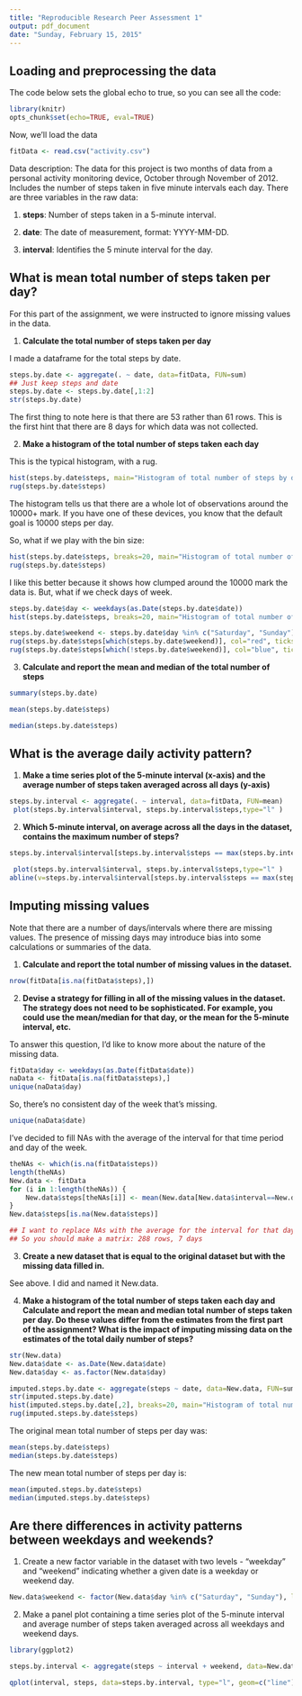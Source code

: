 ```yaml
---
title: "Reproducible Research Peer Assessment 1"
output: pdf_document
date: "Sunday, February 15, 2015"
---
```

## Loading and preprocessing the data

The code below sets the global echo to true, so you can see all the code:

```r
library(knitr)
opts_chunk$set(echo=TRUE, eval=TRUE)
```

Now, we'll load the data
```r
fitData <- read.csv("activity.csv")
```
Data description:
The data for this project is two months of data from a personal activity monitoring device, October through November of 2012.  Includes the number of steps taken in five minute intervals each day. There are three variables in the raw data:

1.  **steps**: Number of steps taken in a 5-minute interval.

2.  **date**: The date of measurement, format: YYYY-MM-DD.

3.  **interval**: Identifies the 5 minute interval for the day.

## What is mean total number of steps taken per day?
For this part of the assignment, we were instructed to ignore missing values in the data. 

1. **Calculate the total number of steps taken per day**

I made a dataframe for the total steps by date.
```r
steps.by.date <- aggregate(. ~ date, data=fitData, FUN=sum)
## Just keep steps and date
steps.by.date <- steps.by.date[,1:2]
str(steps.by.date)
```
The first thing to note here is that there are 53 rather than 61 rows.  This is the first hint that there are 8 days for which data was not collected.

2.  **Make a histogram of the total number of steps taken each day**


This is the typical histogram, with a rug.
```r
hist(steps.by.date$steps, main="Histogram of total number of steps by day", xlab="Average Steps per Day")
rug(steps.by.date$steps)
```


The histogram tells us that there are a whole lot of observations around the 10000+ mark.  If you have one of these devices, you know that the default goal is 10000 steps per day.  

So, what if we play with the bin size:
```r
hist(steps.by.date$steps, breaks=20, main="Histogram of total number of steps by day")
rug(steps.by.date$steps)
```


I like this better because it shows how clumped around the 10000 mark the data is. But, what if we check days of week.
```r
steps.by.date$day <- weekdays(as.Date(steps.by.date$date))
hist(steps.by.date$steps, breaks=20, main="Histogram of total number of steps by day")

steps.by.date$weekend <- steps.by.date$day %in% c("Saturday", "Sunday")
rug(steps.by.date$steps[which(steps.by.date$weekend)], col="red", ticksize=0.08, lwd=1.5)
rug(steps.by.date$steps[which(!steps.by.date$weekend)], col="blue", ticksize=0.04, lwd=1.5)

```

3.  **Calculate and report the mean and median of the total number of steps**

```r
summary(steps.by.date)
```
```r
mean(steps.by.date$steps)
```
```r
median(steps.by.date$steps)
```

## What is the average daily activity pattern?

1.  **Make a time series plot of the 5-minute interval (x-axis) and the average number of steps taken averaged across all days (y-axis)**

```r
steps.by.interval <- aggregate(. ~ interval, data=fitData, FUN=mean)
 plot(steps.by.interval$interval, steps.by.interval$steps,type="l" )
```

2.  **Which 5-minute interval, on average across all the days in the dataset, contains the maximum number of steps?**

```r
steps.by.interval$interval[steps.by.interval$steps == max(steps.by.interval$steps)]
```

```r
 plot(steps.by.interval$interval, steps.by.interval$steps,type="l" )
abline(v=steps.by.interval$interval[steps.by.interval$steps == max(steps.by.interval$steps)], col="blue")
```

## Imputing missing values

Note that there are a number of days/intervals where there are missing values. The presence of missing days may introduce bias into some calculations or summaries of the data.

1.  **Calculate and report the total number of missing values in the dataset.**

```r
nrow(fitData[is.na(fitData$steps),])
```

2.  **Devise a strategy for filling in all of the missing values in the dataset.  The strategy does not need to be sophisticated. For example, you could use the mean/median for that day, or the mean for the 5-minute interval, etc.**

To answer this question, I'd like to know more about the nature of the missing data. 

```r
fitData$day <- weekdays(as.Date(fitData$date))
naData <- fitData[is.na(fitData$steps),]
unique(naData$day)
```

So, there's no consistent day of the week that's missing.

```r
unique(naData$date)
```

I've decided to fill NAs with the average of the interval for that time period and day of the week.


```r

theNAs <- which(is.na(fitData$steps))
length(theNAs)
New.data <- fitData
for (i in 1:length(theNAs)) {
    New.data$steps[theNAs[i]] <- mean(New.data[New.data$interval==New.data$interval[theNAs[i]] & New.data$day==New.data$day[theNAs[i]],1], na.rm=TRUE)
}
New.data$steps[is.na(New.data$steps)]

## I want to replace NAs with the average for the interval for that day of the week.
## So you should make a matrix: 288 rows, 7 days

```

3. **Create a new dataset that is equal to the original dataset but with the missing data filled in.**

See above.  I did and named it New.data.

4.  **Make a histogram of the total number of steps taken each day and  Calculate and report the mean and median total number of steps taken per day. Do these values differ from the estimates from the first part of the assignment? What is the impact of imputing missing data on the estimates of the total daily number of steps?**

```r
str(New.data)
New.data$date <- as.Date(New.data$date)
New.data$day <- as.factor(New.data$day)

imputed.steps.by.date <- aggregate(steps ~ date, data=New.data, FUN=sum)
str(imputed.steps.by.date)
hist(imputed.steps.by.date[,2], breaks=20, main="Histogram of total number of steps by day (NAs imputed)", xlab="Average Steps per Day")
rug(imputed.steps.by.date$steps)
```

The original mean total number of steps per day was:

```r
mean(steps.by.date$steps)
median(steps.by.date$steps)
```

The new mean total number of steps per day is:

```r
mean(imputed.steps.by.date$steps)
median(imputed.steps.by.date$steps)
```

## Are there differences in activity patterns between weekdays and weekends?

1.  Create a new factor variable in the dataset with two levels - "weekday" and "weekend" indicating whether a given date is a weekday or weekend day.

```r

New.data$weekend <- factor(New.data$day %in% c("Saturday", "Sunday"), levels=c("FALSE","TRUE"), labels=c("weekday","weekend"))
```


2.  Make a panel plot containing a time series plot of the 5-minute interval and average number of steps taken averaged across all weekdays and weekend days.

```r
library(ggplot2)

steps.by.interval <- aggregate(steps ~ interval + weekend, data=New.data, FUN=mean)

qplot(interval, steps, data=steps.by.interval, type="l", geom=c("line"), xlab="Interval", ylab="Average Steps") + facet_wrap(~ weekend, ncol=1)
```
